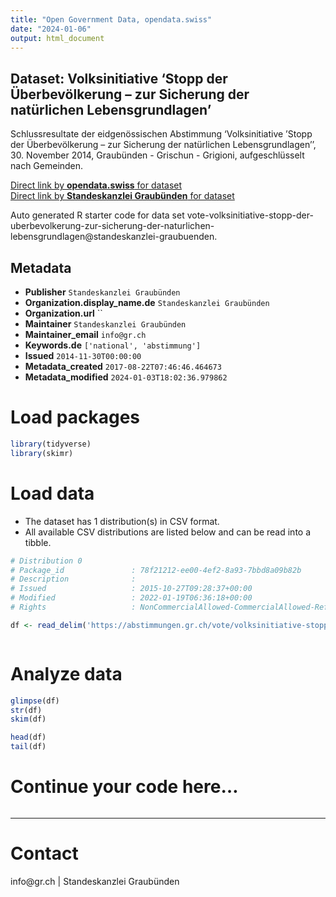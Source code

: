 ```yaml
---
title: "Open Government Data, opendata.swiss"
date: "2024-01-06"
output: html_document
---
```


## Dataset: Volksinitiative 'Stopp der Überbevölkerung – zur Sicherung der natürlichen Lebensgrundlagen'

Schlussresultate der eidgenössischen Abstimmung 'Volksinitiative 'Stopp der Überbevölkerung – zur Sicherung der natürlichen Lebensgrundlagen'', 30. November 2014, Graubünden - Grischun - Grigioni, aufgeschlüsselt nach Gemeinden.

[Direct link by **opendata.swiss** for dataset](https://opendata.swiss/de/dataset/volksinitiative-stopp-der-uberbevolkerung-zur-sicherung-der-naturlichen-lebensgrundlagen)<br>
[Direct link by **Standeskanzlei Graubünden** for dataset](https://abstimmungen.gr.ch/vote/volksinitiative-stopp-der-uberbevolkerung-zur-sicherung-der-naturlichen-lebensgrundlagen/data)

Auto generated R starter code for data set vote-volksinitiative-stopp-der-uberbevolkerung-zur-sicherung-der-naturlichen-lebensgrundlagen@standeskanzlei-graubuenden.

## Metadata

- **Publisher** `Standeskanzlei Graubünden`
- **Organization.display_name.de** `Standeskanzlei Graubünden`
- **Organization.url** ``
- **Maintainer** `Standeskanzlei Graubünden`
- **Maintainer_email** `info@gr.ch`
- **Keywords.de** `['national', 'abstimmung']`
- **Issued** `2014-11-30T00:00:00`
- **Metadata_created** `2017-08-22T07:46:46.464673`
- **Metadata_modified** `2024-01-03T18:02:36.979862`


# Load packages

```r

library(tidyverse)
library(skimr)

```

# Load data

-   The dataset has 1 distribution(s) in CSV format.
-   All available CSV distributions are listed below and can be read into a tibble.

```r

# Distribution 0
# Package_id               : 78f21212-ee00-4ef2-8a93-7bbd8a09b82b
# Description              : 
# Issued                   : 2015-10-27T09:28:37+00:00
# Modified                 : 2022-01-19T06:36:18+00:00
# Rights                   : NonCommercialAllowed-CommercialAllowed-ReferenceRequired

df <- read_delim('https://abstimmungen.gr.ch/vote/volksinitiative-stopp-der-uberbevolkerung-zur-sicherung-der-naturlichen-lebensgrundlagen/data-csv')



```

# Analyze data

```r

glimpse(df)
str(df)
skim(df)

head(df)
tail(df)

```

# Continue your code here...

```r

```

------------------------------------------------------------------------

# Contact

info@gr.ch | Standeskanzlei Graubünden
